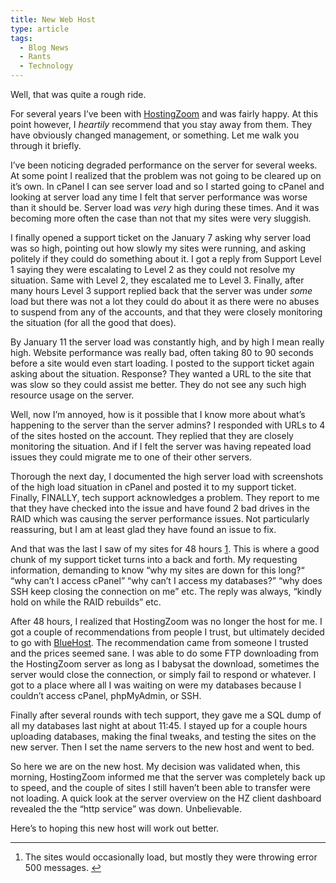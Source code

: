```yaml
---
title: New Web Host
type: article
tags:
  - Blog News
  - Rants
  - Technology
---
```


Well, that was quite a rough ride.

For several years I’ve been with [HostingZoom](https://www.hostingzoom.com/) and was fairly happy. At this point however, I _heartily_ recommend that you stay away from them. They have obviously changed management, or something. Let me walk you through it briefly.

I’ve been noticing degraded performance on the server for several weeks. At some point I realized that the problem was not going to be cleared up on it’s own. In cPanel I can see server load and so I started going to cPanel and looking at server load any time I felt that server performance was worse than it should be. Server load was _very_ high during these times. And it was becoming more often the case than not that my sites were very sluggish.

I finally opened a support ticket on the January 7 asking why server load was so high, pointing out how slowly my sites were running, and asking politely if they could do something about it. I got a reply from Support Level 1 saying they were escalating to Level 2 as they could not resolve my situation. Same with Level 2, they escalated me to Level 3. Finally, after many hours Level 3 support replied back that the server was under _some_ load but there was not a lot they could do about it as there were no abuses to suspend from any of the accounts, and that they were closely monitoring the situation (for all the good that does).

By January 11 the server load was constantly high, and by high I mean really high. Website performance was really bad, often taking 80 to 90 seconds before a site would even start loading. I posted to the support ticket again asking about the situation. Response? They wanted a URL to the site that was slow so they could assist me better. They do not see any such high resource usage on the server.

Well, now I’m annoyed, how is it possible that I know more about what’s happening to the server than the server admins? I responded with URLs to 4 of the sites hosted on the account. They replied that they are closely monitoring the situation. And if I felt the server was having repeated load issues they could migrate me to one of their other servers.

Thorough the next day, I documented the high server load with screenshots of the high load situation in cPanel and posted it to my support ticket. Finally, FINALLY, tech support acknowledges a problem. They report to me that they have checked into the issue and have found 2 bad drives in the RAID which was causing the server performance issues. Not particularly reassuring, but I am at least glad they have found an issue to fix.

And that was the last I saw of my sites for 48 hours [1](#fn:webhost1). This is where a good chunk of my support ticket turns into a back and forth. My requesting information, demanding to know “why my sites are down for this long?“ “why can’t I access cPanel” “why can’t I access my databases?” “why does SSH keep closing the connection on me” etc. The reply was always, “kindly hold on while the RAID rebuilds” etc.

After 48 hours, I realized that HostingZoom was no longer the host for me. I got a couple of recommendations from people I trust, but ultimately decided to go with [BlueHost](http://www.bluehost.com/). The recommendation came from someone I trusted and the prices seemed sane. I was able to do some FTP downloading from the HostingZoom server as long as I babysat the download, sometimes the server would close the connection, or simply fail to respond or whatever. I got to a place where all I was waiting on were my databases because I couldn’t access cPanel, phpMyAdmin, or SSH.

Finally after several rounds with tech support, they gave me a SQL dump of all my databases last night at about 11:45. I stayed up for a couple hours uploading databases, making the final tweaks, and testing the sites on the new server. Then I set the name servers to the new host and went to bed.

So here we are on the new host. My decision was validated when, this morning, HostingZoom informed me that the server was completely back up to speed, and the couple of sites I still haven’t been able to transfer were not loading. A quick look at the server overview on the HZ client dashboard revealed the the “http service” was down. Unbelievable.

Here’s to hoping this new host will work out better.

* * *

1.  The sites would occasionally load, but mostly they were throwing error 500 messages. [↩](#fnref:webhost1)
